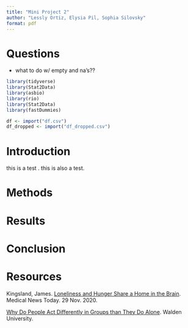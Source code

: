 ```yaml
---
title: "Mini Project 2"
author: "Lessly Ortiz, Elysia Pil, Sophia Silovsky"
format: pdf
---
```


# Questions

-   what to do w/ empty and na's??

```r
library(tidyverse)
library(Stat2Data)
library(asbio)
library(rio)
library(Stat2Data)
library(fastDummies)
```

```r
df <- import("df.csv")
df_dropped <- import("df_dropped.csv")
```

# Introduction

this is a test . this is also a test.



# Methods

# Results

# Conclusion

# Resources

Kingsland, James. [Loneliness and Hunger Share a Home in the Brain](https://www.medicalnewstoday.com/articles/loneliness-and-hunger-share-a-home-in-the-brain). Medical News Today. 29 Nov. 2020.

[Why Do People Act Differently in Groups than They Do Alone](https://www.waldenu.edu/online-masters-programs/ms-in-psychology/resource/why-do-people-act-differently-in-groups-than-they-do-alone). Walden University.